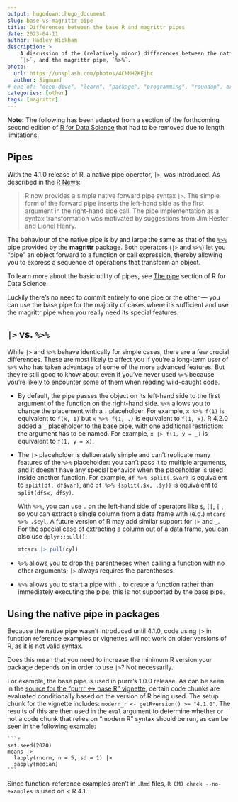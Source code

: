 ```yaml
---
output: hugodown::hugo_document
slug: base-vs-magrittr-pipe
title: Differences between the base R and magrittr pipes
date: 2023-04-11
author: Hadley Wickham
description: >
    A discussion of the (relatively minor) differences between the native R pipe, 
    `|>`, and the magrittr pipe, `%>%`.
photo:
  url: https://unsplash.com/photos/4CNNH2KEjhc
  author: Sigmund
# one of: "deep-dive", "learn", "package", "programming", "roundup", or "other"
categories: [other] 
tags: [magrittr]
---
```


<!--
TODO:
* [x] Look over / edit the post's title in the yaml
* [x] Edit (or delete) the description; note this appears in the Twitter card
* [x] Pick category and tags (see existing with `hugodown::tidy_show_meta()`)
* [x] Find photo & update yaml metadata
* [x] Create `thumbnail-sq.jpg`; height and width should be equal
* [x] Create `thumbnail-wd.jpg`; width should be >5x height
* [x] `hugodown::use_tidy_thumbnails()`
* [ ] Add intro sentence, e.g. the standard tagline for the package
* [ ] `usethis::use_tidy_thanks()`
-->

**Note:** The following has been adapted from a section of the forthcoming second edition of [R for Data Science](https://r4ds.hadley.nz/) that had to be removed due to length limitations.

## Pipes

With the 4.1.0 release of R, a native pipe operator, `|>`, was introduced.
As described in the [R News](https://cran.r-project.org/doc/manuals/r-devel/NEWS.html):

> R now provides a simple native forward pipe syntax `|>`. The simple form of the forward pipe inserts the left-hand side as the first argument in the right-hand side call. The pipe implementation as a syntax transformation was motivated by suggestions from Jim Hester and Lionel Henry.  

The behaviour of the native pipe is by and large the same as that of the [`%>%`](https://magrittr.tidyverse.org/reference/pipe.html) pipe provided by the **magrittr** package. 
Both operators (`|>` and `%>%`) let you "pipe" an object forward to a function or call expression, thereby allowing you to express a sequence of operations that transform an object.

To learn more about the basic utility of pipes, see [The pipe](https://r4ds.hadley.nz/data-transform.html#the-pipe) section of R for Data Science.

Luckily there's no need to commit entirely to one pipe or the other --- you can use the base pipe for the majority of cases where it's sufficient and use the magrittr pipe when you really need its special features.

## `|>` vs. `%>%`

While `|>` and `%>%` behave identically for simple cases, there are a few crucial differences.
These are most likely to affect you if you're a long-term user of `%>%` who has taken advantage of some of the more advanced features.
But they're still good to know about even if you've never used `%>%` because you're likely to encounter some of them when reading wild-caught code.

-   By default, the pipe passes the object on its left-hand side to the first argument of the function on the right-hand side.
    `%>%` allows you to change the placement with a `.` placeholder.
    For example, `x %>% f(1)` is equivalent to `f(x, 1)` but `x %>% f(1, .)` is equivalent to `f(1, x)`.
    R 4.2.0 added a `_` placeholder to the base pipe, with one additional restriction: the argument has to be named.
    For example, `x |> f(1, y = _)` is equivalent to `f(1, y = x)`.

-   The `|>` placeholder is deliberately simple and can't replicate many features of the `%>%` placeholder: you can't pass it to multiple arguments, and it doesn't have any special behavior when the placeholder is used inside another function.
    For example, `df %>% split(.$var)` is equivalent to `split(df, df$var)`, and `df %>% {split(.$x, .$y)}` is equivalent to `split(df$x, df$y)`.

    With `%>%`, you can use `.` on the left-hand side of operators like `$`, `[[`, `[` , so you can extract a single column from a data frame with (e.g.) `mtcars %>% .$cyl`.
    A future version of R may add similar support for `|>` and `_`.
    For the special case of extracting a column out of a data frame, you can also use `dplyr::pull()`:

    ```r
    mtcars |> pull(cyl)
    ```

-   `%>%` allows you to drop the parentheses when calling a function with no other arguments; `|>` always requires the parentheses.

-   `%>%` allows you to start a pipe with `.` to create a function rather than immediately executing the pipe; this is not supported by the base pipe.

## Using the native pipe in packages

Because the native pipe wasn't introduced until 4.1.0, code using `|>` in function reference examples or vignettes will not work on older versions of R, as it is not valid syntax.

Does this mean that you need to increase the minimum R version your package depends on in order to use `|>`?
Not necessarily. 

For example, the base pipe is used in purrr's 1.0.0 release. As can be seen in the [source for the “purrr <-> base R” vignette](https://github.com/tidyverse/purrr/commit/df4630c6e8cd5028386ee96b9036f1755f26adc4), certain code chunks are evaluated conditionally based on the version of R being used. The setup chunk for the vignette includes: `modern_r <- getRversion() >= "4.1.0"`. The results of this are then used in the `eval` argument to determine whether or not a code chunk that relies on "modern R" syntax should be run, as can be seen in the following example:

````verbatim
```r
set.seed(2020)
means |> 
  lapply(rnorm, n = 5, sd = 1) |> 
  sapply(median)
```
````

Since function-reference examples aren't in `.Rmd` files, `R CMD check --no-examples` is used on < R 4.1.
